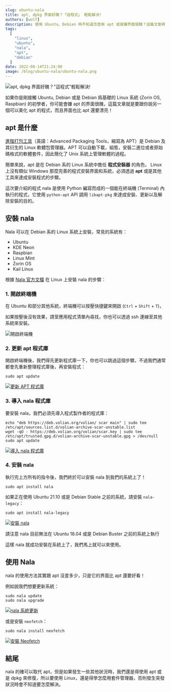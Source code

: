 ---
slug: ubuntu-nala
title: apt, dpkg 界面好醜？「這程式」 輕鬆解決!
authors: [wolf]
description: 使用 Ubuntu、Debian 時不知道怎麼用 apt 或是嫌界面很醜？這篇文章將會教你使用 nala 輕鬆解決這個問題！
tags:
  [
	"linux",
	"ubuntu",
  	"nala",
  	"apt",
  	"debian"
  ]
date: 2022-08-14T21:24:00
image: /blog/ubuntu-nala/ubuntu-nala.png
---


![apt, dpkg 界面好醜？"這程式"輕鬆解決!](@static/blog/ubuntu-nala/ubuntu-nala.png)

如果你是剛接觸 Ubuntu, Debian 或是 Debian 爲基礎的 Linux 系統 (Zorin OS, Raspbian) 的初學者，你可能會嫌 apt 的界面很醜，這篇文章就是要跟你說另一個可以美化 apt 的程式，而且界面也比 apt 還要漂亮！

## apt 是什麼

[進階打包工具](https://zh.wikipedia.org/zh-tw/APT)（英語：Advanced Packaging Tools，縮寫為 APT）是 Debian 及其衍生的 Linux 軟體包管理器。APT 可以自動下載，組態，安裝二進位或者原始碼格式的軟體套件，因此簡化了 Unix 系統上管理軟體的過程。

簡單來說，apt 是在 Debian 系的 Linux 系統中擔任 **程式安裝器** 的角色， Linux 上沒有類似 Windows 那麼完善的程式安裝界面和系統，必須透過 **apt** 或是其他工具來達成安裝程式的步驟。

<Adsense />

這次要介紹的程式 nala 是使用 Python 編寫而成的一個能在終端機 (Terminal) 內執行的程式，它使用 `python-apt` API 調用 `libapt-pkg` 來達成安裝、更新以及解除安裝的目的。

## 安裝 nala

Nala 可以在 Debian 系的 Linux 系統上安裝，常見的系統有：

- Ubuntu
- KDE Neon
- Raspbian
- Linux Mint
- Zorin OS
- Kail Linux

根據 [Nala 官方文檔](https://gitlab.com/volian/nala/-/wikis/Installation) 在 Linux 上安裝 nala 的步驟：

### 1. 開啟終端機

在 Ubuntu 和部分其他系統，終端機可以按壓快捷鍵來開啟 (`Ctrl` + `Shift` + `T`)，

如果按壓後沒有效果，請至應用程式清單內尋找，你也可以透過 ssh 連線至其他系統來安裝。

![開啟終端機](@static/blog/ubuntu-nala/open-terminal.png)

### 2. 更新 apt 程式庫

<Adsense />

開啟終端機後，我們得先更新程式庫一下，你也可以跳過這個步驟，不過我們通常都會先重新整理程式庫後，再安裝程式：

```shell showLineNumbers
sudo apt update
```

[![更新 APT 程式庫](https://asciinema.org/a/514665.svg)](https://asciinema.org/a/514665)

### 3. 導入 nala 程式庫

要安裝 nala，我們必須先導入程式製作者的程式庫：

```shell showLineNumbers
echo "deb https://deb.volian.org/volian/ scar main" | sudo tee /etc/apt/sources.list.d/volian-archive-scar-unstable.list
wget -qO - https://deb.volian.org/volian/scar.key | sudo tee /etc/apt/trusted.gpg.d/volian-archive-scar-unstable.gpg > /dev/null
sudo apt update
```

[![導入 nala 程式庫](https://asciinema.org/a/514667.svg)](https://asciinema.org/a/514667)

### 4. 安裝 nala

執行完上方所有的指令後，我們終於可以安裝 nala 到我們的系統上了！

```shell showLineNumbers
sudo apt install nala
```

如果正在使用 Ubuntu 21.10 或是 Debian Stable 之前的系統，請安裝 `nala-legacy`：

<Adsense />

```shell showLineNumbers
sudo apt install nala-legacy
```

[![安裝 nala](https://asciinema.org/a/514668.svg)](https://asciinema.org/a/514668)

<Warning>
  請注意 nala 目前無法在 Ubuntu 18.04 或是 Debian Buster 之前的系統上執行
</Warning>

這樣 nala 就成功安裝在系統上了，我們馬上就可以來使用。

## 使用 Nala

nala 的使用方法其實跟 apt 沒差多少，只是它的界面比 apt 還要好看！

例如說我們想要更新系統：

```shell showLineNumbers
sudo nala update
sudo nala upgrade
```

[![nala 系統更新](https://asciinema.org/a/514669.svg)](https://asciinema.org/a/514669)

或是安裝 `neofetch`：

```shell showLineNumbers
sudo nala install neofetch
```

[![安裝 Neofetch](https://asciinema.org/a/514670.svg)](https://asciinema.org/a/514670)

## 結尾

nala 的確可以取代 apt，但是如果發生一些其他狀況時，我們還是得使用 apt 或是 dpkg 來修復，所以要使用 Linux，還是得學怎麼用套件管理器，否則發生突發狀況時會不知道要怎麼解決。

<Adsense />
